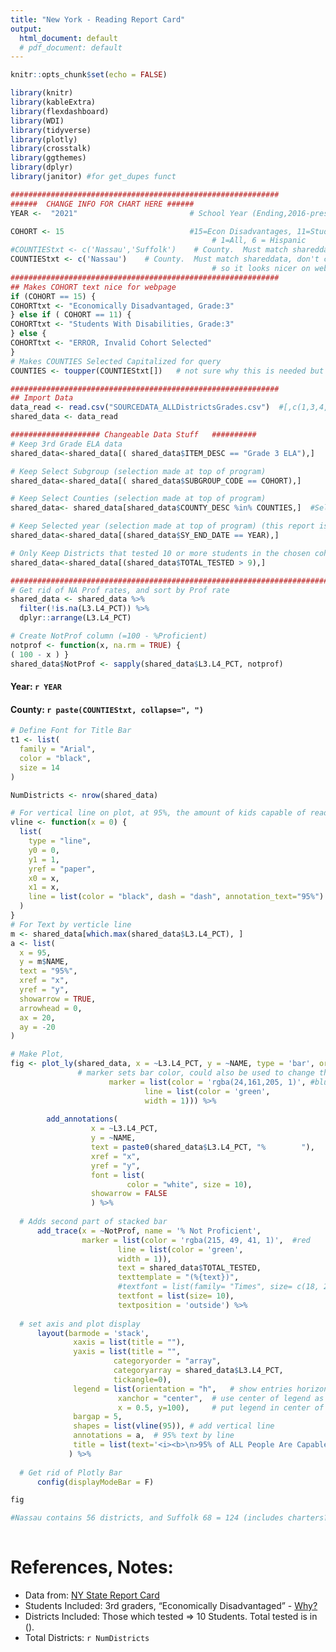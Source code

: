---
title: "New York - Reading Report Card"
output:
  html_document: default
  # pdf_document: default
---
```{r include = FALSE}
knitr::opts_chunk$set(echo = FALSE)

library(knitr)
library(kableExtra)
library(flexdashboard)
library(WDI)
library(tidyverse)
library(plotly)
library(crosstalk)
library(ggthemes)
library(dplyr)
library(janitor) #for get_dupes funct

############################################################
######  CHANGE INFO FOR CHART HERE ######
YEAR <-  "2021"                         # School Year (Ending,2016-present). No 2020 due to COVID

COHORT <- 15                            #15=Econ Disadvantages, 11=Students With Disabilities, 
                                             # 1=All, 6 = Hispanic
#COUNTIEStxt <- c('Nassau','Suffolk')    # County.  Must match shareddata, don't capitalize 
COUNTIEStxt <- c('Nassau')    # County.  Must match shareddata, don't capitalize 
                                             # so it looks nicer on webpage
############################################################
## Makes COHORT text nice for webpage
if (COHORT == 15) {
COHORTtxt <- "Economically Disadvantaged, Grade:3"
} else if ( COHORT == 11) {
COHORTtxt <- "Students With Disabilities, Grade:3"
} else {
COHORTtxt <- "ERROR, Invalid Cohort Selected"
}
# Makes COUNTIES Selected Capitalized for query
COUNTIES <- toupper(COUNTIEStxt[])   # not sure why this is needed but it is

############################################################
## Import Data
data_read <- read.csv("SOURCEDATA_ALLDistrictsGrades.csv")  #[,c(1,3,4,5,6,7,9,10,11,12,13,14,24)]
shared_data <- data_read

#################### Changeable Data Stuff   ##########
# Keep 3rd Grade ELA data 
shared_data<-shared_data[( shared_data$ITEM_DESC == "Grade 3 ELA"),]

# Keep Select Subgroup (selection made at top of program)
shared_data<-shared_data[( shared_data$SUBGROUP_CODE == COHORT),] 

# Keep Select Counties (selection made at top of program)
shared_data<- shared_data[shared_data$COUNTY_DESC %in% COUNTIES,]  #Selected Counties

# Keep Selected year (selection made at top of program) (this report is for 1 year report card)
shared_data<-shared_data[(shared_data$SY_END_DATE == YEAR),]

# Only Keep Districts that tested 10 or more students in the chosen cohort:
shared_data<-shared_data[(shared_data$TOTAL_TESTED > 9),]

#######################################################################
# Get rid of NA Prof rates, and sort by Prof rate
shared_data <- shared_data %>% 
  filter(!is.na(L3.L4_PCT)) %>% 
  dplyr::arrange(L3.L4_PCT) 

# Create NotProf column (=100 - %Proficient)
notprof <- function(x, na.rm = TRUE) {  
( 100 - x ) }
shared_data$NotProf <- sapply(shared_data$L3.L4_PCT, notprof)

```
#### Year: `r YEAR`  
#### County: `r paste(COUNTIEStxt, collapse=", ")`
<!-- #### Cohort: `r COHORTtxt`   -->
```{r plotly-crosstalk, echo = FALSE, message = FALSE, warning = FALSE}

# Define Font for Title Bar
t1 <- list(
  family = "Arial",
  color = "black",
  size = 14
)

NumDistricts <- nrow(shared_data)

# For vertical line on plot, at 95%, the amount of kids capable of reading
vline <- function(x = 0) {
  list(
    type = "line", 
    y0 = 0, 
    y1 = 1, 
    yref = "paper",
    x0 = x, 
    x1 = x, 
    line = list(color = "black", dash = "dash", annotation_text="95%")  #could use 'dotted instead of dash
  )
}
# For Text by verticle line
m <- shared_data[which.max(shared_data$L3.L4_PCT), ]
a <- list(
  x = 95,
  y = m$NAME,
  text = "95%",
  xref = "x",
  yref = "y",
  showarrow = TRUE,
  arrowhead = 0,
  ax = 20,
  ay = -20
)

# Make Plot, 
fig <- plot_ly(shared_data, x = ~L3.L4_PCT, y = ~NAME, type = 'bar', orientation = 'h', name = '% Proficient', width = 950, height = nrow(shared_data)*22, 
               # marker sets bar color, could also be used to change the plot's hover info with ~paste("SomeText",~var) 
                      marker = list(color = 'rgba(24,161,205, 1)', #blue
                              line = list(color = 'green',
                              width = 1))) %>%
  
        add_annotations(
                  x = ~L3.L4_PCT,
                  y = ~NAME,
                  text = paste0(shared_data$L3.L4_PCT, "%        "),
                  xref = "x",
                  yref = "y",
                  font = list(
                          color = "white", size = 10),
                  showarrow = FALSE
                  ) %>%
                  
  # Adds second part of stacked bar
      add_trace(x = ~NotProf, name = '% Not Proficient',
                marker = list(color = 'rgba(215, 49, 41, 1)',  #red
                        line = list(color = 'green',
                        width = 1)),
                        text = shared_data$TOTAL_TESTED,
                        texttemplate = "(%{text})",
                        #textfont = list(family= "Times", size= c(18, 21, 20), color=,
                        textfont = list(size= 10),
                        textposition = 'outside') %>%
  
  # set axis and plot display
      layout(barmode = 'stack',
              xaxis = list(title = ""),
              yaxis = list(title = "", 
                       categoryorder = "array", 
                       categoryarray = shared_data$L3.L4_PCT, 
                       tickangle=0),
              legend = list(orientation = "h",   # show entries horizontally
                        xanchor = "center",  # use center of legend as anchor
                        x = 0.5, y=100),     # put legend in center of x-axis, near top
              bargap = 5,
              shapes = list(vline(95)), # add vertical line
              annotations = a,  # 95% text by line
              title = list(text='<i><b>\n>95% of ALL People Are Capable of Reading</i></b>', font = t1, x = 0.8, y= 98)  # yanchor = 'top'
             ) %>% 
  
  # Get rid of Plotly Bar
      config(displayModeBar = F)  

fig

#Nassau contains 56 districts, and Suffolk 68 = 124 (includes charters? I'm getting 100)
 
```
# References, Notes:  

* Data from: [NY State Report Card](https://data.nysed.gov/downloads.php)  
* Students Included: 3rd graders, "Economically Disadvantaged" - [Why?](https://www.careads.org/why-these-students) 
* Districts Included: Those which tested => 10 Students. Total tested is in ().   
* Total Districts: `r NumDistricts`  


